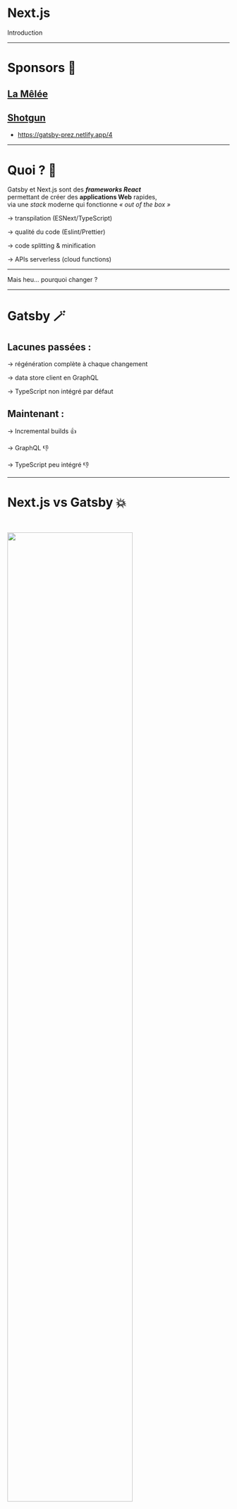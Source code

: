 <SlidePage>
    
<Cover>

# Next.js

Introduction

</Cover>

---

# Sponsors 🙏

## [La Mêlée](https://www.lamelee.com/)

## [Shotgun](https://pro.shotgun.live/fr)

<SpeakerNotes>

- https://gatsby-prez.netlify.app/4

</SpeakerNotes>

---

# Quoi ? 🤔

<Steps>
<Step>

Gatsby et Next.js sont des ***frameworks React*** <br />
permettant de créer des **applications Web** rapides, <br />
via une *stack* moderne qui fonctionne *« out of the box »*

</Step>
<Step>

→ transpilation (ESNext/TypeScript)

→ qualité du code (Eslint/Prettier)

→ code splitting & minification

→ APIs serverless (cloud functions)

</Step>
</Steps>

---

Mais heu... pourquoi changer ?

---

# Gatsby 🪄

<Steps>
<Step>

## Lacunes passées :

→ régénération complète à chaque changement

→ data store client en GraphQL

→ TypeScript non intégré par défaut

</Step>
<Step>

## Maintenant :

→ Incremental builds 👍

→ GraphQL 👎

→ TypeScript peu intégré 👎

</Step>
</Steps>

---

# Next.js vs Gatsby 💥

<br />

[<img src="/images/trends.png" width="75%" />](https://www.npmtrends.com/gatsby-vs-next)

<SpeakerNotes>

- Plus simple, moderne, TypeScript
- Investissements Vercel

</SpeakerNotes>

---


# Next.js

→ Initialement orienté SSR

→ Développement du statique <br />
  ([automatique](https://nextjs.org/docs/advanced-features/automatic-static-optimization) ou [manuel](https://nextjs.org/docs/advanced-features/static-html-export))

<SpeakerNotes>

- SSR : getInitialProps => getServerSideProps
- Statique : getInitalProps => getStaticProps / getStaticPaths

</SpeakerNotes>

---

# CDN Vercel (ou Netlify)

[statique intelligent](https://nextjs.org/docs/api-reference/edge-runtime)

→ **I**ncremental **S**tatic **R**egeneration <br />
  ([automatique](https://nextjs.org/docs/basic-features/data-fetching/incremental-static-regeneration) ou [manuel](https://nextjs.org/docs/basic-features/data-fetching/incremental-static-regeneration#on-demand-revalidation-beta))

→ [Fallback](https://nextjs.org/docs/api-reference/data-fetching/get-static-paths#fallback-blocking)

<SpeakerNotes>

- SWR cache pour SSR

</SpeakerNotes>

---

# Bonus Vercel 🎁

→ [images](https://nextjs.org/docs/basic-features/image-optimization) (composant React et API)

→ [next.config.js](https://nextjs.org/docs/api-reference/next.config.js/introduction) ou [Middleware](https://nextjs.org/docs/advanced-features/middleware)

<SpeakerNotes>

Use cases Middleware:
- Redirect based on cookies, langs, etc
- Set HTTP headers conditionally (cache etc)

</SpeakerNotes>

---

# Limites

## Statique

→ Même contenu pour tous (pas de section utilisateur)

## SSR

→ Cache (quotas, sécurité)

<SpeakerNotes>

- user section = client-side

</SpeakerNotes>

---

# Coûts 💰

Tier gratuit généreux, mais attention…

→ Bande passante

→ API images = 1 000 sources par mois

---

# SSR + cache vs SSG + ISR

<Steps>

<Step>
😱 🤯
</Step>

<Step>

→ Sur Vercel, peu de différence car serverless

</Step>

<Step>
→ Moins de requêtes si SSG avec <em>revalidate</em> à la demande
</Step>
<Step>
<small>(pareil si durée de cache en SSR = durée du revalidate en SSG/ISR)</small>
</Step>

<Step>

→ Données calculées dynamiquement => SSR + SWR
</Step>

<Step>
→ Données statiques (CMS) => SSG + ISR
</Step>

</Steps>

--- 

# Merci !

🙃

[mobilizon.fr/@react_toulouse](https://mobilizon.fr/@react_toulouse)

[Slack toulouse-tech](https://join.slack.com/t/toulouse-tech/shared_invite/zt-lr135qpx-msyHqhsGClZ~~KIbrPbYJQ)

<br />

<br />

<br />

<br />

<small>Tu n'as rien compris ? Viens me voir !</small>

<br />

<br />

<small>Trop simple pour toi ? Viens me voir !</small>

</SlidePage>
